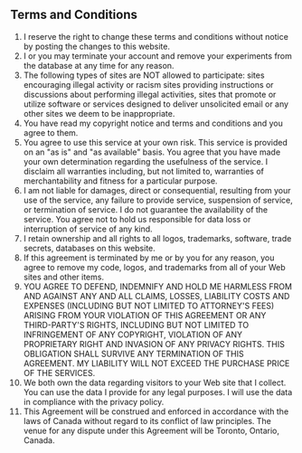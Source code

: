 

<Head>
    <title>Terms & Conditions | Lean Analytics</title>
</Head>
<article className="container">

# Terms and Conditions

1.  I reserve the right to change these terms and conditions without notice by posting the changes to this website.
2.  I or you may terminate your account and remove your experiments from the database at any time for any reason.
3.  The following types of sites are NOT allowed to participate: sites encouraging illegal activity or racism sites providing instructions or discussions about performing illegal activities, sites that promote or utilize software or services designed to deliver unsolicited email or any other sites we deem to be inappropriate.
4.  You have read my copyright notice and terms and conditions and you agree to them.
5.  You agree to use this service at your own risk. This service is provided on an "as is" and "as available" basis. You agree that you have made your own determination regarding the usefulness of the service. I disclaim all warranties including, but not limited to, warranties of merchantability and fitness for a particular purpose.
6.  I am not liable for damages, direct or consequential, resulting from your use of the service, any failure to provide service, suspension of service, or termination of service. I do not guarantee the availability of the service. You agree not to hold us responsible for data loss or interruption of service of any kind.
7.  I retain ownership and all rights to all logos, trademarks, software, trade secrets, databases on this website.
8.  If this agreement is terminated by me or by you for any reason, you agree to remove my code, logos, and trademarks from all of your Web sites and other items.
9.  YOU AGREE TO DEFEND, INDEMNIFY AND HOLD ME HARMLESS FROM AND AGAINST ANY AND ALL CLAIMS, LOSSES, LIABILITY COSTS AND EXPENSES (INCLUDING BUT NOT LIMITED TO ATTORNEY'S FEES) ARISING FROM YOUR VIOLATION OF THIS AGREEMENT OR ANY THIRD-PARTY'S RIGHTS, INCLUDING BUT NOT LIMITED TO INFRINGEMENT OF ANY COPYRIGHT, VIOLATION OF ANY PROPRIETARY RIGHT AND INVASION OF ANY PRIVACY RIGHTS. THIS OBLIGATION SHALL SURVIVE ANY TERMINATION OF THIS AGREEMENT. MY LIABILITY WILL NOT EXCEED THE PURCHASE PRICE OF THE SERVICES.
10.  We both own the data regarding visitors to your Web site that I collect. You can use the data I provide for any legal purposes. I will use the data in compliance with the privacy policy.
11.  This Agreement will be construed and enforced in accordance with the laws of Canada without regard to its conflict of law principles. The venue for any dispute under this Agreement will be Toronto, Ontario, Canada.

</article>
<Footer/>